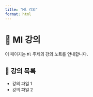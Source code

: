 ```yaml
---
title: "Ml 강의"
format: html
---
```


# 📘 Ml 강의

이 페이지는 `Ml` 주제의 강의 노트를 안내합니다.

## 📂 강의 목록

- 강의 파일 1
- 강의 파일 2
